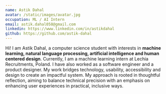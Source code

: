 ```yaml
---
name: Astik Dahal
avatar: /static/images/avatar.jpg
occupation: ML / AI Intern
email: astik.dahal058@gmail.com
linkedin: https://www.linkedin.com/in/astikdahal
github: https://github.com/astik-dahal
---
```


Hi! I am Astik Dahal, a computer science student with interests in **machine learning, natural language processing, artificial intelligence and human centered design**.
Currently, I am a machine learning intern at Lechia Recruitments, Poland. I have also worked as a software engineer and a product designer.
My work bridges technology, usability, accessibility and design to create an impactful system.
My approach is rooted in thoughtful reflection, aiming to balance technical precision with an emphasis on enhancing user experiences in practical, inclusive ways.
